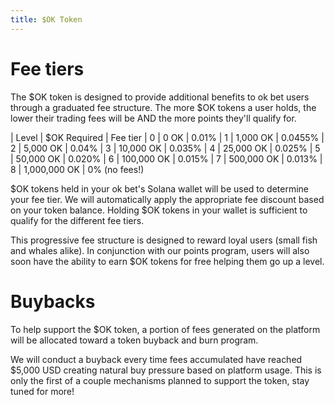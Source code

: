```yaml
---
title: $OK Token
---
```


# Fee tiers

The $OK token is designed to provide additional benefits to ok bet users through a graduated fee structure. The more $OK tokens a user holds, the lower their trading fees will be AND the more points they'll qualify for.

| Level | $OK Required | Fee tier
| 0 | 0 OK | 0.01%
| 1 | 1,000 OK | 0.0455%
| 2 | 5,000 OK | 0.04%
| 3 | 10,000 OK | 0.035%
| 4 | 25,000 OK | 0.025%
| 5 | 50,000 OK | 0.020%
| 6 | 100,000 OK | 0.015%
| 7 | 500,000 OK | 0.013%
| 8 | 1,000,000 OK | 0% (no fees!)


$OK tokens held in your ok bet's Solana wallet will be used to determine your fee tier. We will automatically apply the appropriate fee discount based on your token balance. Holding $OK tokens in your wallet is sufficient to qualify for the different fee tiers.

This progressive fee structure is designed to reward loyal users (small fish and whales alike). In conjunction with our points program, users will also soon have the ability to earn $OK tokens for free helping them go up a level.

# Buybacks

To help support the $OK token, a portion of fees generated on the platform will be allocated toward a token buyback and burn program.

We will conduct a buyback every time fees accumulated have reached $5,000 USD creating natural buy pressure based on platform usage. This is only the first of a couple mechanisms planned to support the token, stay tuned for more!